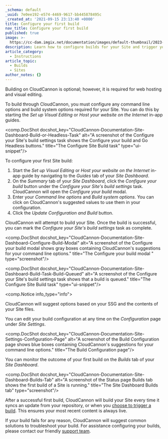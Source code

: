 ```yaml
---
_schema: default
_uuid: 7e0ee192-e574-4469-9617-bb445878495c
_created_at: '2021-09-15 23:13:40 +0000'
title: Configure your first build
nav_title: Configure your first build
published: true
image: >-
  https://cc-dam.imgix.net/documentation/images/default-thumbnail/2023-Q4/CloudCannon-Documentation-Thumbnail.png
description: Learn how to configure builds for your Site and trigger your first build.
article_category:
  - Instructions
article_topic:
  - Builds
  - Sites
author_notes: {}
---
```

Building on CloudCannon is optional; however, it is required for web hosting and visual editing.

To build through CloudCannon, you must configure any command line options and build system options required for your Site. You can do this by starting the *Set up Visual Editing* or *Host your website on the Internet* in-app guides.

<comp.DocShot docshot_key="CloudCannon-Documentation-Site-Dashboard-Build-or-Headless-Task" alt="A screenshot of the Configure your Site's build settings task shows the Configure your build and Go Headless buttons." title="The Configure Site Build task" type="ui-snippet"/>

To configure your first Site build:

1. Start the *Set up Visual Editing* or *Host your website on the Internet* in-app guide by navigating to the *Guides* tab of your *Site Dashboard*.
2. On the *Summary* tab of your *Site Dashboard*, click the *Configure your build* button under the *Configure your Site's build settings* task. CloudCannon will open the *Configure your build* modal.
3. Enter your *Command line options* and *Build system options.* You can click on CloudCannon's suggested values to use them in your configuration.
4. Click the *Update Configuration and Build* button.

CloudCannon will attempt to build your Site. Once the build is successful, you can mark the *Configure your Site's build settings* task as complete.

<comp.DocShot docshot_key="CloudCannon-Documentation-Site-Dashboard-Configure-Build-Modal" alt="A screenshot of the Configure your build modal shows gray boxes containing CloudCannon's suggestions for your command line options." title="The Configure your build modal " type="screenshot"/>

<comp.DocShot docshot_key="CloudCannon-Documentation-Site-Dashboard-Build-Task-Build-Queued" alt="A screenshot of the Configure your Site's build settings task shows that a build is queued." title="The Configure Site Build task" type="ui-snippet"/>

<comp.Notice info_type="info">
  <p>CloudCannon will suggest options based on your SSG and the contents of your Site files.</p>
</comp.Notice>

You can edit your build configuration at any time on the *Configuration* page under *Site Settings*.

<comp.DocShot docshot_key="CloudCannon-Documentation-Site-Settings-Configuration-Page" alt="A screenshot of the Build Configuration page shows blue boxes containing CloudCannon's suggestions for your command line options." title="The Build Configuration page"/>

You can monitor the outcome of your first build on the *Builds* tab of your *Site Dashboard*.

<comp.DocShot docshot_key="CloudCannon-Documentation-Site-Dashboard-Builds-Tab" alt="A screenshot of the Status page Builds tab shows the first build of a Site is running." title="The Site Dashboard Builds tab" type="screenshot"/>

After a successful first build, CloudCannon will build your Site every time it syncs an update from your repository, or when you [choose to trigger a build](/documentation/articles/what-is-a-site-build/#starting-a-build). This ensures your most recent content is always live.

If your build fails for any reason, CloudCannon will suggest common solutions to troubleshoot your build. For assistance configuring your builds, please contact our friendly [support team](/support/).